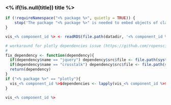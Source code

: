 ### <% if(!is.null(title)) title %>

<!-- Component created on <% timestamp %> -->

```{r}
if (!requireNamespace("<% package %>", quietly = TRUE)) {
    stop('The package "<% package %>" is needed to embed objects of class "<% class %>".', call. = FALSE)
}

vis_<% component_id %> <- readRDS(file.path(datadir, '<% component_id %>.rds'))

# workaround for plotly dependencies issue (https://github.com/ropensci/plotly/issues/1044)
# 
fix_dependency <- function(dependency){
  if(dependency$name == "jquery") dependency$src$file <- file.path(system.file(package ="crosstalk"), "lib/jquery")
  if(dependency$name == "crosstalk") dependency$src$file <- file.path(system.file(package ="crosstalk"), "www")
  return(dependency)
}
if ("<% package %>" == "plotly"){
  vis_<% component_id %>$dependencies <- lapply(vis_<% component_id %>$dependencies, fix_dependency)  
}

vis_<% component_id %>
```



